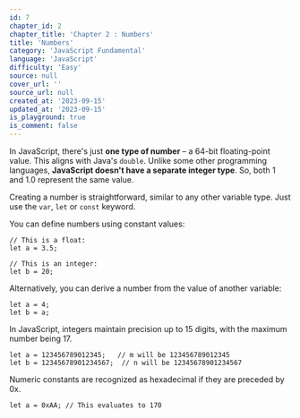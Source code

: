 ```yaml
---
id: 7
chapter_id: 2
chapter_title: 'Chapter 2 : Numbers'
title: 'Numbers'
category: 'JavaScript Fundamental'
language: 'JavaScript'
difficulty: 'Easy'
source: null
cover_url: ''
source_url: null
created_at: '2023-09-15'
updated_at: '2023-09-15'
is_playground: true
is_comment: false
---
```


In JavaScript, there's just **one type of number** – a 64-bit floating-point value. This aligns with Java's `double`. Unlike some other programming languages, **JavaScript doesn't have a separate integer type**. So, both 1 and 1.0 represent the same value.

Creating a number is straightforward, similar to any other variable type. Just use the `var`, `let` or `const` keyword.

You can define numbers using constant values:

```
// This is a float:
let a = 3.5;

// This is an integer:
let b = 20;
```

Alternatively, you can derive a number from the value of another variable:

```
let a = 4;
let b = a;
```

In JavaScript, integers maintain precision up to 15 digits, with the maximum number being 17.

```
let a = 123456789012345;   // m will be 123456789012345
let b = 12345678901234567;  // n will be 12345678901234567
```

Numeric constants are recognized as hexadecimal if they are preceded by 0x.

```
let a = 0xAA; // This evaluates to 170
```
